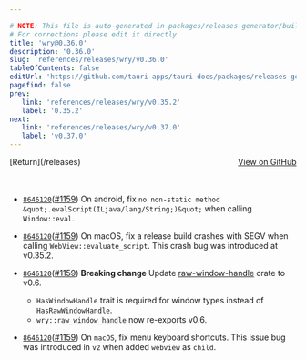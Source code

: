 ```yaml
---

# NOTE: This file is auto-generated in packages/releases-generator/build.ts
# For corrections please edit it directly
title: 'wry@0.36.0'
description: '0.36.0'
slug: 'references/releases/wry/v0.36.0'
tableOfContents: false
editUrl: 'https://github.com/tauri-apps/tauri-docs/packages/releases-generator/build.ts'
pagefind: false
prev:
   link: 'references/releases/wry/v0.35.2'
   label: '0.35.2'
next:
   link: 'references/releases/wry/v0.37.0'
   label: 'v0.37.0'
---
```


<div style="margin-bottom:3rem; display: flex; justify-content: space-between; align-items: center"><span>[Return](/releases)</span><span><a href="https://github.com/tauri-apps/wry/releases/tag/wry-v0.36.0">View on GitHub</a></span></div>

- [`8646120`](https://github.com/tauri-apps/wry/commit/8646120339b8ed983582caa9e668fc286dc59cb3)([#1159](https://github.com/tauri-apps/wry/pull/1159)) On android, fix `no non-static method &quot;.evalScript(ILjava/lang/String;)&quot;` when calling `Window::eval`.
- [`8646120`](https://github.com/tauri-apps/wry/commit/8646120339b8ed983582caa9e668fc286dc59cb3)([#1159](https://github.com/tauri-apps/wry/pull/1159)) On macOS, fix a release build crashes with SEGV when calling `WebView::evaluate_script`. This crash bug was introduced at v0.35.2.
- [`8646120`](https://github.com/tauri-apps/wry/commit/8646120339b8ed983582caa9e668fc286dc59cb3)([#1159](https://github.com/tauri-apps/wry/pull/1159)) **Breaking change** Update [raw-window-handle](https://crates.io/crates/raw-window-handle) crate to v0.6.

  - `HasWindowHandle` trait is required for window types instead of `HasRawWindowHandle`.
  - `wry::raw_window_handle` now re-exports v0.6.
- [`8646120`](https://github.com/tauri-apps/wry/commit/8646120339b8ed983582caa9e668fc286dc59cb3)([#1159](https://github.com/tauri-apps/wry/pull/1159)) On `macOS`, fix menu keyboard shortcuts. This issue bug was introduced in `v2` when added `webview` as `child`.

